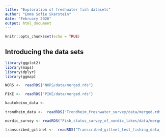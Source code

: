 ```yaml
---
title: "Exploration of freshwater fish datasets"
author: "Emma Sofie Skarstein"
date: "February 2020"
output: html_document
---
```


```r
knitr::opts_chunk$set(echo = TRUE)
```

## Introducing the data sets

```r
library(ggplot2)
library(maps)
library(dplyr)
library(ggmap)

NORS <-  readRDS("NORS/data/merged.rds")

PIKE <-  readRDS("PIKE/data/merged.rds")

kautokeino_data <- 
  
trondheim_data <-  readRDS("Trondheim_freshwater_survey/data/merged.rds")

nordic_survey <- readRDS("Fish_status_survey_of_nordic_lakes/data/merged.rds")

transcribed_gillnet <-  readRDS("Transcribed_gillnet_test_fishing_data_norway/data/merged.rds")


```

